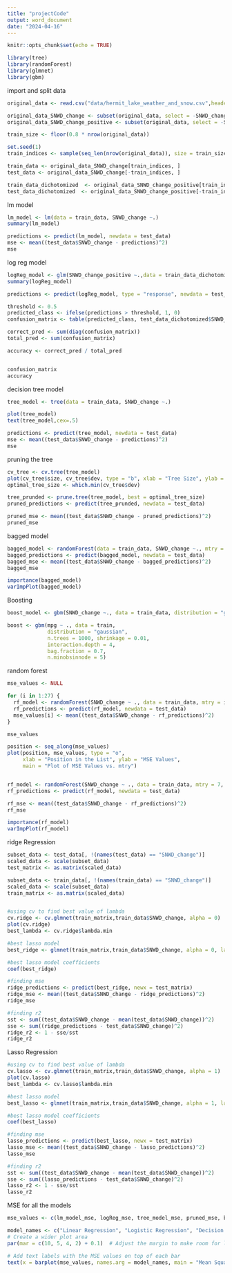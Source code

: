 ```yaml
---
title: "projectCode"
output: word_document
date: "2024-04-16"
---
```


```r
knitr::opts_chunk$set(echo = TRUE)
```

```r
library(tree)
library(randomForest)
library(glmnet)
library(gbm)
```



import and split data
```r
original_data <- read.csv("data/hermit_lake_weather_and_snow.csv",header=T)

original_data_SNWD_change <- subset(original_data, select = -SNWD_change_positive)
original_data_SNWD_change_positive <- subset(original_data, select = -SNWD_change)

train_size <- floor(0.8 * nrow(original_data))

set.seed(1)
train_indices <- sample(seq_len(nrow(original_data)), size = train_size, replace = FALSE)

train_data <- original_data_SNWD_change[train_indices, ]
test_data <- original_data_SNWD_change[-train_indices, ]

train_data_dichotomized  <- original_data_SNWD_change_positive[train_indices, ]
test_data_dichotomized  <- original_data_SNWD_change_positive[-train_indices, ]


```


lm model
```r
lm_model <- lm(data = train_data, SNWD_change ~.)
summary(lm_model)

predictions <- predict(lm_model, newdata = test_data)
mse <- mean((test_data$SNWD_change - predictions)^2)
mse
```


log reg model
```r
logReg_model <- glm(SNWD_change_positive ~.,data = train_data_dichotomized, family = 'binomial',)
summary(logReg_model)

predictions <- predict(logReg_model, type = "response", newdata = test_data_dichotomized)

threshold <- 0.5
predicted_class <- ifelse(predictions > threshold, 1, 0)
confusion_matrix <- table(predicted_class, test_data_dichotomized$SNWD_change_positive)

correct_pred <- sum(diag(confusion_matrix))
total_pred <- sum(confusion_matrix)

accuracy <- correct_pred / total_pred


confusion_matrix
accuracy
```

decision tree model
```r
tree_model <- tree(data = train_data, SNWD_change ~.)

plot(tree_model)
text(tree_model,cex=.5)

predictions <- predict(tree_model, newdata = test_data)
mse <- mean((test_data$SNWD_change - predictions)^2)
mse
```
pruning the tree
```r
cv_tree <- cv.tree(tree_model)
plot(cv_tree$size, cv_tree$dev, type = "b", xlab = "Tree Size", ylab = "CV Deviance")
optimal_tree_size <- which.min(cv_tree$dev)

tree_prunded <- prune.tree(tree_model, best = optimal_tree_size)
pruned_predictions <- predict(tree_prunded, newdata = test_data)

pruned_mse <- mean((test_data$SNWD_change - pruned_predictions)^2)
pruned_mse
```

bagged model
```r
bagged_model <- randomForest(data = train_data, SNWD_change ~., mtry = 27, ntree = 1000, importance = T)
bagged_predictions <- predict(bagged_model, newdata = test_data)
bagged_mse <- mean((test_data$SNWD_change - bagged_predictions)^2)
bagged_mse

importance(bagged_model)
varImpPlot(bagged_model)
```

Boosting
```r
boost_model <- gbm(SNWD_change ~., data = train_data, distribution = "gaussian")

boost <- gbm(mpg ~ ., data = train,
             distribution = "gaussian",
             n.trees = 1000, shrinkage = 0.01,
             interaction.depth = 4,
             bag.fraction = 0.7,
             n.minobsinnode = 5)


```

random forest
```r
mse_values <- NULL

for (i in 1:27) {
  rf_model <- randomForest(SNWD_change ~ ., data = train_data, mtry = i, ntree = 500)
  rf_predictions <- predict(rf_model, newdata = test_data)
  mse_values[i] <- mean((test_data$SNWD_change - rf_predictions)^2)
}

mse_values

position <- seq_along(mse_values)
plot(position, mse_values, type = "o", 
     xlab = "Position in the List", ylab = "MSE Values", 
     main = "Plot of MSE Values vs. mtry")


rf_model <- randomForest(SNWD_change ~ ., data = train_data, mtry = 7, ntree = 1000, importance = T)
rf_predictions <- predict(rf_model, newdata = test_data)

rf_mse <- mean((test_data$SNWD_change - rf_predictions)^2)
rf_mse

importance(rf_model)
varImpPlot(rf_model)
```

ridge Regression
```r
subset_data <- test_data[, !(names(test_data) == "SNWD_change")]
scaled_data <- scale(subset_data)
test_matrix <- as.matrix(scaled_data)

subset_data <- train_data[, !(names(train_data) == "SNWD_change")]
scaled_data <- scale(subset_data)
train_matrix <- as.matrix(scaled_data)


#using cv to find best value of lambda
cv.ridge <- cv.glmnet(train_matrix,train_data$SNWD_change, alpha = 0)  # alpha = 1 for Ridge
plot(cv.ridge)
best_lambda <- cv.ridge$lambda.min

#best lasso model
best_ridge <- glmnet(train_matrix,train_data$SNWD_change, alpha = 0, lambda = best_lambda)

#best lasso model coefficients
coef(best_ridge)

#finding mse
ridge_predictions <- predict(best_ridge, newx = test_matrix)
ridge_mse <- mean((test_data$SNWD_change - ridge_predictions)^2)       
ridge_mse

#finding r2
sst <- sum((test_data$SNWD_change - mean(test_data$SNWD_change))^2)
sse <- sum((ridge_predictions - test_data$SNWD_change)^2)
ridge_r2 <- 1 - sse/sst
ridge_r2
```

Lasso Regression
```r
#using cv to find best value of lambda
cv.lasso <- cv.glmnet(train_matrix,train_data$SNWD_change, alpha = 1)  # alpha = 1 for Lasso
plot(cv.lasso)
best_lambda <- cv.lasso$lambda.min

#best lasso model
best_lasso <- glmnet(train_matrix,train_data$SNWD_change, alpha = 1, lambda = best_lambda)

#best lasso model coefficients
coef(best_lasso)

#finding mse
lasso_predictions <- predict(best_lasso, newx = test_matrix)
lasso_mse <- mean((test_data$SNWD_change - lasso_predictions)^2)       
lasso_mse

#finding r2
sst <- sum((test_data$SNWD_change - mean(test_data$SNWD_change))^2)
sse <- sum((lasso_predictions - test_data$SNWD_change)^2)
lasso_r2 <- 1 - sse/sst
lasso_r2

```

MSE for all the models
```r

mse_values <- c(lm_model_mse, logReg_mse, tree_model_mse, pruned_mse, bagged_mse, rf_mse, ridge_mse, lasso_mse)

model_names <- c("Linear Regression", "Logistic Regression", "Decision Tree", "Pruned Decision Tree", "Random Forest", "Random Forest (mtry=7)", "Ridge Regression", "Lasso Regression")
# Create a wider plot area
par(mar = c(10, 5, 4, 2) + 0.1)  # Adjust the margin to make room for longer labels

# Add text labels with the MSE values on top of each bar
text(x = barplot(mse_values, names.arg = model_names, main = "Mean Squared Error (MSE) of Different Models", ylab = "MSE", col = "steelblue", las = 2), y = mse_values, labels = round(mse_values, 2), pos = 3, cex = 0.8)
```
